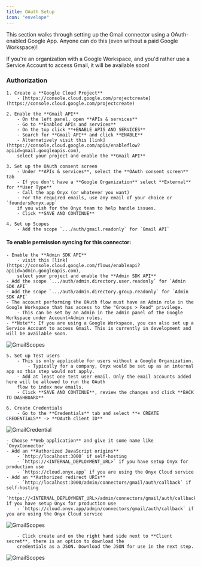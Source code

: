 ```yaml
---
title: OAuth Setup
icon: "envelope"
---
```


This section walks through setting up the Gmail connector using a OAuth-enabled Google App.
Anyone can do this (even without a paid Google Workspace)!

If you're an organization with a Google Workspace, and you'd rather use a Service Account to access Gmail,
it will be available soon!

### Authorization

    1. Create a **Google Cloud Project**
        - [https://console.cloud.google.com/projectcreate](https://console.cloud.google.com/projectcreate)

    2. Enable the **Gmail API**
        - On the left panel, open **APIs & services**
        - Go to **Enabled APIs and services**
        - On the top click **+ENABLE APIS AND SERVICES**
        - Search for **Gmail API** and click **ENABLE**
        - Alternatively visit this [link](https://console.cloud.google.com/apis/enableflow?apiid=gmail.googleapis.com),
        select your project and enable the **Gmail API**

    3. Set up the OAuth consent screen
        - Under **APIs & services**, select the **OAuth consent screen** tab
        - If you don't have a **Google Organization** select **External** for **User Type**
        - Call the app Onyx (or whatever you want)
        - For the required emails, use any email of your choice or `founders@onyx.app`
        if you wish for the Onyx team to help handle issues.
        - Click **SAVE AND CONTINUE**

    4. Set up Scopes
        - Add the scope `.../auth/gmail.readonly` for `Gmail API`
    
#### To enable permission syncing for this connector: 
    - Enable the **Admin SDK API**
        - visit this [link](https://console.cloud.google.com/flows/enableapi?apiid=admin.googleapis.com),
        select your project and enable the **Admin SDK API**
    - Add the scope `.../auth/admin.directory.user.readonly` for `Admin SDK API`
    - Add the scope `.../auth/admin.directory.group.readonly` for `Admin SDK API`
    - The account performing the OAuth flow must have an Admin role in the Google Workspace that has access to the "Groups > Read" privilege.
        - This can be set by an admin in the admin panel of the Google Workspace under Account>Admin roles.
    - **Note**: If you are using a Google Workspace, you can also set up a Service Account to access Gmail. This is currently in development and will be available soon.

![GmailScopes](/assets/images/connectors/gmail/GmailScopes.png)

    5. Set up Test users
        - This is only applicable for users without a Google Organization.
            - Typically for a company, Onyx would be set up as an internal app so this step would not apply.
        - Add at least one test user email. Only the email accounts added here will be allowed to run the OAuth
        flow to index new emails.
        - Click **SAVE AND CONTINUE**, review the changes and click **BACK TO DASHBOARD**

    6. Create Credentials
        - Go to the **Credentials** tab and select **+ CREATE CREDENTIALS** -> **OAuth client ID**

![GmailCredential](/assets/images/connectors/google_drive/GoogleDriveCredential.png) 

    - Choose **Web application** and give it some name like `OnyxConnector` 
    - Add an **Authorized JavaScript origins**
        - `http://localhost:3000` if self-hosting
        - `https://<INTERNAL_DEPLOYMENT_URL>` if you have setup Onyx for production use
        - `https://cloud.onyx.app` if you are using the Onyx Cloud service
    - Add an **Authorized redirect URIs** 
        - `http://localhost:3000/admin/connectors/gmail/auth/callback` if self-hosting
        - `https://<INTERNAL_DEPLOYMENT_URL>/admin/connectors/gmail/auth/callback` if you have setup Onyx for production use
        - `https://cloud.onyx.app/admin/connectors/gmail/auth/callback` if you are using the Onyx Cloud service


![GmailScopes](/assets/images/connectors/gmail/GmailCredentials.png)

        - Click create and on the right hand side next to **Client secret**, there is an option to download the
        credentials as a JSON. Download the JSON for use in the next step.

![GmailScopes](/assets/images/connectors/google_drive/DriveDownloadCredentials.png)
